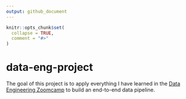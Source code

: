 ```yaml
---
output: github_document
---
```


<!-- README.md is generated from README.Rmd. Please edit that file -->

```r
knitr::opts_chunk$set(
  collapse = TRUE,
  comment = "#>"
)
```

# data-eng-project

<!-- badges: start -->
<!-- badges: end -->

The goal of this project is to apply everything I have learned in the [Data Engineering Zoomcamp](https://github.com/DataTalksClub/data-engineering-zoomcamp) to build an end-to-end data pipeline.

